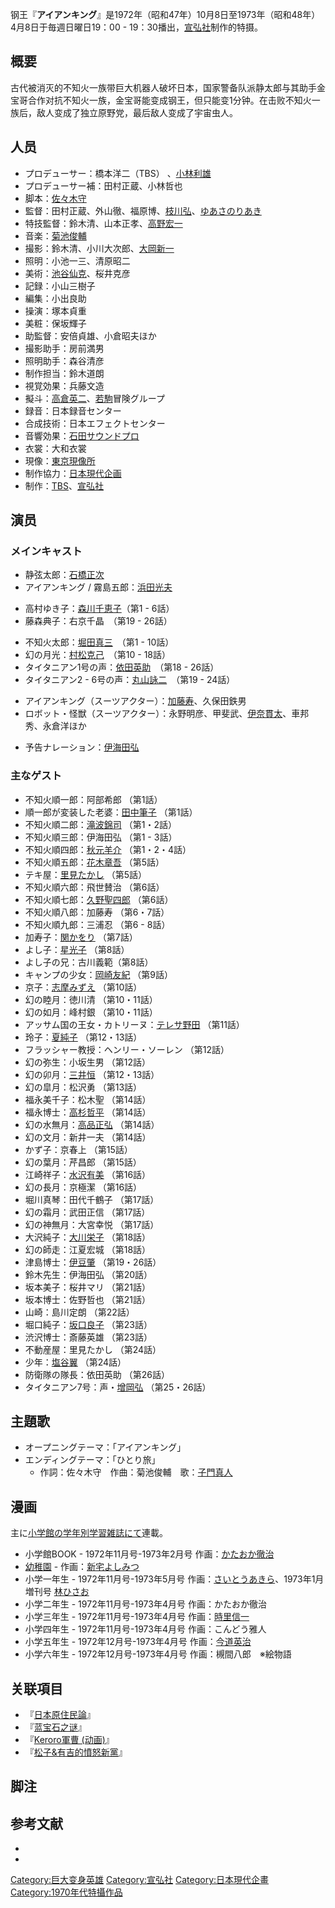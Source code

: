 钢王『'''アイアンキング'''』是1972年（昭和47年）10月8日至1973年（昭和48年）4月8日于毎週日曜日19：00 - 19：30播出，[[宣弘社|宣弘社]]制作的特摄。

==概要==
古代被消灭的不知火一族带巨大机器人破坏日本，国家警备队派静太郎与其助手金宝哥合作对抗不知火一族，金宝哥能变成钢王，但只能变1分钟。在击败不知火一族后，敌人变成了独立原野党，最后敌人变成了宇宙虫人。
==人员==
* プロデューサー：橋本洋二（TBS） 、[[小林利雄|小林利雄]]
* プロデューサー補：田村正蔵、小林哲也
* 脚本：[[佐々木守|佐々木守]]
* 監督：田村正蔵、外山徹、福原博、[[枝川弘|枝川弘]]、[[湯浅憲明|ゆあさのりあき]]
* 特技監督：鈴木清、山本正孝、[[高野宏一|高野宏一]]
* 音楽：[[菊池俊輔|菊池俊輔]]
* 撮影：鈴木清、小川大次郎、[[大岡新一|大岡新一]]
* 照明：小池一三、清原昭二
* 美術：[[池谷仙克|池谷仙克]]、桜井克彦
* 記録：小山三樹子
* 編集：小出良助
* 操演：塚本貞重
* 美粧：保坂輝子
* 助監督：安倍貞雄、小倉昭夫ほか
* 撮影助手：房前満男
* 照明助手：森谷清彦
* 制作担当：鈴木道朗
* 視覚効果：兵藤文造
* 擬斗：[[高倉英二|高倉英二]]、[[若駒|若駒]]冒険グループ
* 録音：日本録音センター
* 合成技術：日本エフェクトセンター
* 音響効果：[[フィズサウンドクリエイション|石田サウンドプロ]]
* 衣裳：大和衣裳
* 現像：[[東京現像所|東京現像所]]
* 制作協力：[[日本現代企画|日本現代企画]]
* 制作：[[TBSテレビ|TBS]]、[[宣弘社|宣弘社]]
==演员==
=== メインキャスト ===
* 静弦太郎：[[石橋正次|石橋正次]]
* アイアンキング / 霧島五郎：[[浜田光夫|浜田光夫]]

* 高村ゆき子：[[森川千恵子|森川千恵子]]（第1 - 6話）
* 藤森典子：右京千晶　（第19 - 26話）

* 不知火太郎：[[堀田眞三|堀田真三]]　（第1 - 10話）
* 幻の月光：[[村松克己|村松克己]]　（第10 - 18話）
* タイタニアン1号の声：[[依田英助|依田英助]]　（第18 - 26話）
* タイタニアン2 - 6号の声：[[丸山詠二|丸山詠二]]　（第19 - 24話）

* アイアンキング（スーツアクター）：[[加藤大樹|加藤寿]]、久保田鉄男
* ロボット・怪獣（スーツアクター）：永野明彦、甲斐武、[[伊奈貫太|伊奈貫太]]、車邦秀、永倉洋ほか

* 予告ナレーション：[[伊海田弘|伊海田弘]]

=== 主なゲスト ===
* 不知火順一郎：阿部希郎 （第1話）
* 順一郎が変装した老婆：[[田中筆子|田中筆子]] （第1話）
* 不知火順二郎：[[滝波錦司|滝波錦司]] （第1・2話）
* 不知火順三郎：伊海田弘 （第1 - 3話）
* 不知火順四郎：[[秋元羊介|秋元羊介]] （第1・2・4話）
* 不知火順五郎：[[清水章吾|花木章吾]] （第5話）
* テキ屋：[[里見たかし|里見たかし]] （第5話）
* 不知火順六郎：飛世賛治 （第6話）
* 不知火順七郎：[[久野征四郎|久野聖四郎]] （第6話）
* 不知火順八郎：加藤寿 （第6・7話）
* 不知火順九郎：三浦忍 （第6 - 8話）
* 加寿子：[[関かおり|関かをり]] （第7話）
* よし子：[[星光子|星光子]] （第8話）
* よし子の兄：古川義範（第8話）
* キャンプの少女：[[岡崎友紀|岡崎友紀]] （第9話）
* 京子：[[志摩みずえ|志摩みずえ]] （第10話）
* 幻の睦月：徳川清 （第10・11話）
* 幻の如月：峰村銀 （第10・11話）
* アッサム国の王女・カトリーヌ：[[テレサ野田|テレサ野田]] （第11話）
* 玲子：[[夏純子|夏純子]] （第12・13話）
* フラッシャー教授：ヘンリー・ソーレン （第12話）
* 幻の弥生：小坂生男 （第12話）
* 幻の卯月：[[三井恒|三井恒]] （第12・13話）
* 幻の皐月：松沢勇 （第13話）
* 福永美千子：松木聖 （第14話）
* 福永博士：[[高杉哲平|高杉哲平]] （第14話）
* 幻の水無月：[[高品剛|高品正弘]] （第14話）
* 幻の文月：新井一夫 （第14話）
* かず子：京春上 （第15話）
* 幻の葉月：芹昌郎 （第15話）
* 江崎祥子：[[水沢有美|水沢有美]] （第16話）
* 幻の長月：京極潔 （第16話）
* 堀川真琴：田代千鶴子 （第17話）
* 幻の霜月：武田正信 （第17話）
* 幻の神無月：大宮幸悦 （第17話）
* 大沢純子：[[大川栄子|大川栄子]] （第18話）
* 幻の師走：江夏宏城 （第18話）
* 津島博士：[[伊豆肇|伊豆肇]] （第19・26話）
* 鈴木先生：伊海田弘 （第20話）
* 坂本美子：桜井マリ （第21話）
* 坂本博士：佐野哲也 （第21話）
* 山崎：島川定朗 （第22話）
* 堀口純子：[[坂口良子|坂口良子]] （第23話）
* 渋沢博士：斎藤英雄 （第23話）
* 不動産屋：里見たかし （第24話）
* 少年：[[塩屋翼|塩谷翼]] （第24話）
* 防衛隊の隊長：依田英助 （第26話）
* タイタニアン7号：声・[[增岡弘|增岡弘]] （第25・26話）

== 主題歌 ==
* オープニングテーマ：「アイアンキング」
* エンディングテーマ：「ひとり旅」
** 作詞：佐々木守　作曲：菊池俊輔　歌：[[子門真人|子門真人]]
== 漫画 ==
主に[[小学館の学年別学習雑誌|小学館の学年別学習雑誌]]にて連載。

*小学館BOOK - 1972年11月号-1973年2月号 作画：[[かたおか徹治|かたおか徹治]]
*[[幼稚園_(雑誌)|幼稚園]] - 作画：[[新宅よしみつ|新宅よしみつ]]
*小学一年生 - 1972年11月号-1973年5月号 作画：[[斉藤あきら_(漫画家)|さいとうあきら]]、1973年1月増刊号 [[林ひさお|林ひさお]]
*小学二年生 -  1972年11月号-1973年4月号 作画：かたおか徹治
*小学三年生 -  1972年11月号-1973年4月号 作画：[[時里信一|時里信一]]
*小学四年生 -  1972年11月号-1973年4月号 作画：こんどう雅人
*小学五年生 -  1972年12月号-1973年4月号 作画：[[今道英治|今道英治]]
*小学六年生 -  1972年12月号-1973年4月号 作画：槻間八郎　※絵物語
== 关联項目 ==

* 『[[日本原住民論|日本原住民論]]』 
* 『[[蓝宝石之谜|蓝宝石之谜]]』 
* 『[[Keroro軍曹_(动画)|Keroro軍曹 (动画)]]』
* 『[[松子&有吉的憤怒新黨|松子&有吉的憤怒新黨]]』

== 脚注 ==
{{Reflist}}
== 参考文献 ==
* {{Cite book 
|date = 1990-03-24 
|title = [[全怪獣怪人|全怪獣怪人]] 
|publisher = [[勁文社|勁文社]] 
|volume = 上巻 
|id=C0676 
|isbn = 4-7669-0962-3 
|ref={{SfnRef|全怪獣怪人 上|1990}}
}}
* {{Cite book 
|others = 監修 金田益実
|date = 1998-05-30
|title = [[宇宙船_(雑誌)|宇宙船]]SPECIAL ’70年代特撮ヒーロー全集 
|publisher = [[朝日ソノラマ|朝日ソノラマ]] 
|isbn = 4-257-03533-1 
|ref = {{SfnRef|宇宙船SPECIAL|1998}}
}}
{{タケダアワー}}

[[Category:巨大变身英雄|Category:巨大变身英雄]]
[[Category:宣弘社|Category:宣弘社]]
[[Category:日本現代企畫|Category:日本現代企畫]]
[[Category:1970年代特攝作品|Category:1970年代特攝作品]]